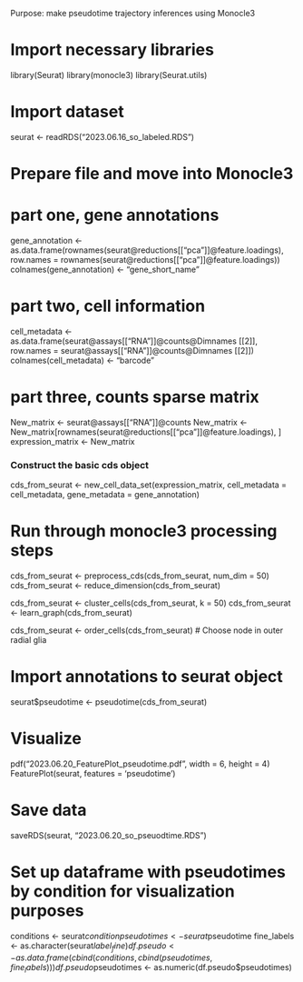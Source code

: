 Purpose: make pseudotime trajectory inferences using Monocle3

# Import necessary libraries
library(Seurat)
library(monocle3)
library(Seurat.utils)

# Import dataset
seurat <- readRDS("2023.06.16_so_labeled.RDS")

# Prepare file and move into Monocle3
# part one, gene annotations
gene_annotation <- as.data.frame(rownames(seurat@reductions[["pca"]]@feature.loadings), row.names = rownames(seurat@reductions[["pca"]]@feature.loadings))
colnames(gene_annotation) <- "gene_short_name"

# part two, cell information
cell_metadata <- as.data.frame(seurat@assays[["RNA"]]@counts@Dimnames[[2]], row.names = seurat@assays[["RNA"]]@counts@Dimnames[[2]])
colnames(cell_metadata) <- "barcode"

# part three, counts sparse matrix
New_matrix <- seurat@assays[["RNA"]]@counts
New_matrix <- New_matrix[rownames(seurat@reductions[["pca"]]@feature.loadings), ]
expression_matrix <- New_matrix


### Construct the basic cds object
cds_from_seurat <- new_cell_data_set(expression_matrix,
                                     cell_metadata = cell_metadata,
                                     gene_metadata = gene_annotation)

# Run through monocle3 processing steps
cds_from_seurat <- preprocess_cds(cds_from_seurat, num_dim = 50)
cds_from_seurat <- reduce_dimension(cds_from_seurat)

cds_from_seurat <- cluster_cells(cds_from_seurat, k = 50)
cds_from_seurat <- learn_graph(cds_from_seurat)

cds_from_seurat <- order_cells(cds_from_seurat) # Choose node in outer radial glia

# Import annotations to seurat object
seurat$pseudotime <- pseudotime(cds_from_seurat)

# Visualize
pdf("2023.06.20_FeaturePlot_pseudotime.pdf", width = 6, height = 4)
FeaturePlot(seurat, features = 'pseudotime')

# Save data
saveRDS(seurat, "2023.06.20_so_pseuodtime.RDS")


# Set up dataframe with pseudotimes by condition for visualization purposes
conditions <- seurat$condition
pseudotimes <- seurat$pseudotime
fine_labels <- as.character(seurat$label_fine)
df.pseudo <- as.data.frame(cbind(conditions, cbind(pseudotimes, fine_labels)))
df.pseudo$pseudotimes <- as.numeric(df.pseudo$pseudotimes)
